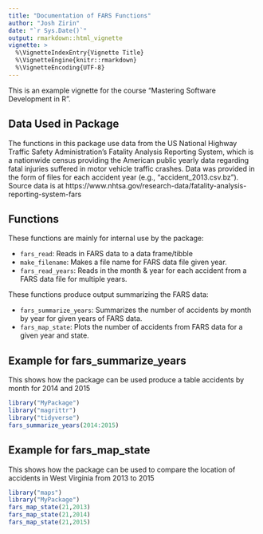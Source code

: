 ```yaml
---
title: "Documentation of FARS Functions"
author: "Josh Zirin"
date: "`r Sys.Date()`"
output: rmarkdown::html_vignette
vignette: >
  %\VignetteIndexEntry{Vignette Title}
  %\VignetteEngine{knitr::rmarkdown}
  %\VignetteEncoding{UTF-8}
---
```


This is an example vignette for the course "Mastering Software Development in R".  

## Data Used in Package

The functions in this package use data from the US National Highway Traffic Safety Administration's Fatality Analysis Reporting System, which is a nationwide census providing the American public yearly data regarding fatal injuries suffered in motor vehicle traffic crashes.  Data was provided in the form of files for each accident year (e.g., "accident_2013.csv.bz").  Source data is at https://www.nhtsa.gov/research-data/fatality-analysis-reporting-system-fars

## Functions

These functions are mainly for internal use by the package:

- `fars_read`: Reads in FARS data to a data frame/tibble
- `make_filename`: Makes a file name for FARS data file given year.
- `fars_read_years`:  Reads in the month & year for each accident from a FARS data file for multiple years.

These functions produce output summarizing the FARS data:

- `fars_summarize_years`: Summarizes the number of accidents by month by year for given years of FARS data.
- `fars_map_state`: Plots the number of accidents from FARS data for a given year and state.


## Example for fars_summarize_years

This shows how the package can be used produce a table accidents by month for 2014 and 2015

```r
library("MyPackage")
library("magrittr")
library("tidyverse")
fars_summarize_years(2014:2015)
```


## Example for fars_map_state

This shows how the package can be used to compare the location of accidents in West Virginia from 2013 to 2015

```r
library("maps")
library("MyPackage")
fars_map_state(21,2013)
fars_map_state(21,2014)
fars_map_state(21,2015)
```

